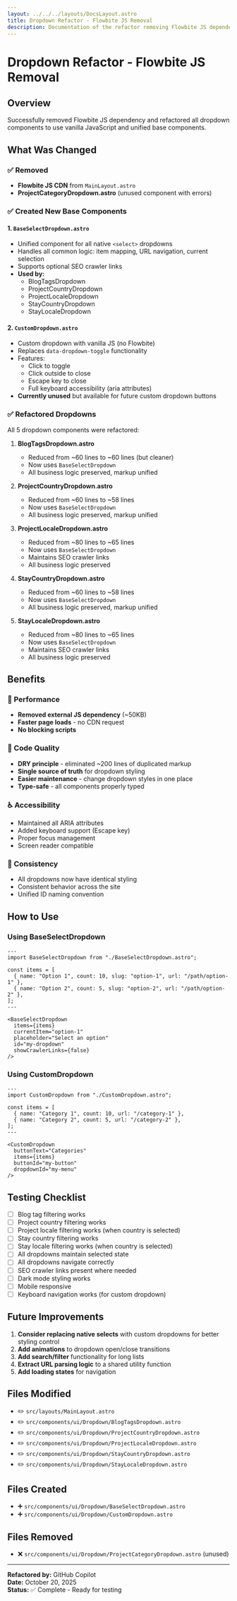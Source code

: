 ```yaml
---
layout: ../../../layouts/DocsLayout.astro
title: Dropdown Refactor - Flowbite JS Removal
description: Documentation of the refactor removing Flowbite JS dependency
---
```


# Dropdown Refactor - Flowbite JS Removal

## Overview
Successfully removed Flowbite JS dependency and refactored all dropdown components to use vanilla JavaScript and unified base components.

## What Was Changed

### ✅ Removed
- **Flowbite JS CDN** from `MainLayout.astro` 
- **ProjectCategoryDropdown.astro** (unused component with errors)

### ✅ Created New Base Components

#### 1. `BaseSelectDropdown.astro`
- Unified component for all native `<select>` dropdowns
- Handles all common logic: item mapping, URL navigation, current selection
- Supports optional SEO crawler links
- **Used by:**
  - BlogTagsDropdown
  - ProjectCountryDropdown
  - ProjectLocaleDropdown
  - StayCountryDropdown
  - StayLocaleDropdown

#### 2. `CustomDropdown.astro`
- Custom dropdown with vanilla JS (no Flowbite)
- Replaces `data-dropdown-toggle` functionality
- Features:
  - Click to toggle
  - Click outside to close
  - Escape key to close
  - Full keyboard accessibility (aria attributes)
- **Currently unused** but available for future custom dropdown buttons

### ✅ Refactored Dropdowns

All 5 dropdown components were refactored:

1. **BlogTagsDropdown.astro**
   - Reduced from ~60 lines to ~60 lines (but cleaner)
   - Now uses `BaseSelectDropdown`
   - All business logic preserved, markup unified

2. **ProjectCountryDropdown.astro**
   - Reduced from ~60 lines to ~58 lines
   - Now uses `BaseSelectDropdown`
   - All business logic preserved, markup unified

3. **ProjectLocaleDropdown.astro**
   - Reduced from ~80 lines to ~65 lines
   - Now uses `BaseSelectDropdown`
   - Maintains SEO crawler links
   - All business logic preserved

4. **StayCountryDropdown.astro**
   - Reduced from ~60 lines to ~58 lines
   - Now uses `BaseSelectDropdown`
   - All business logic preserved, markup unified

5. **StayLocaleDropdown.astro**
   - Reduced from ~80 lines to ~65 lines
   - Now uses `BaseSelectDropdown`
   - Maintains SEO crawler links
   - All business logic preserved

## Benefits

### 🚀 Performance
- **Removed external JS dependency** (~50KB)
- **Faster page loads** - no CDN request
- **No blocking scripts**

### 🧹 Code Quality
- **DRY principle** - eliminated ~200 lines of duplicated markup
- **Single source of truth** for dropdown styling
- **Easier maintenance** - change dropdown styles in one place
- **Type-safe** - all components properly typed

### ♿️ Accessibility
- Maintained all ARIA attributes
- Added keyboard support (Escape key)
- Proper focus management
- Screen reader compatible

### 🎨 Consistency
- All dropdowns now have identical styling
- Consistent behavior across the site
- Unified ID naming convention

## How to Use

### Using BaseSelectDropdown

```astro
---
import BaseSelectDropdown from "./BaseSelectDropdown.astro";

const items = [
  { name: "Option 1", count: 10, slug: "option-1", url: "/path/option-1" },
  { name: "Option 2", count: 5, slug: "option-2", url: "/path/option-2" },
];
---

<BaseSelectDropdown
  items={items}
  currentItem="option-1"
  placeholder="Select an option"
  id="my-dropdown"
  showCrawlerLinks={false}
/>
```

### Using CustomDropdown

```astro
---
import CustomDropdown from "./CustomDropdown.astro";

const items = [
  { name: "Category 1", count: 10, url: "/category-1" },
  { name: "Category 2", count: 5, url: "/category-2" },
];
---

<CustomDropdown
  buttonText="Categories"
  items={items}
  buttonId="my-button"
  dropdownId="my-menu"
/>
```

## Testing Checklist

- [ ] Blog tag filtering works
- [ ] Project country filtering works
- [ ] Project locale filtering works (when country is selected)
- [ ] Stay country filtering works
- [ ] Stay locale filtering works (when country is selected)
- [ ] All dropdowns maintain selected state
- [ ] All dropdowns navigate correctly
- [ ] SEO crawler links present where needed
- [ ] Dark mode styling works
- [ ] Mobile responsive
- [ ] Keyboard navigation works (for custom dropdown)

## Future Improvements

1. **Consider replacing native selects** with custom dropdowns for better styling control
2. **Add animations** to dropdown open/close transitions
3. **Add search/filter** functionality for long lists
4. **Extract URL parsing logic** to a shared utility function
5. **Add loading states** for navigation

## Files Modified

- ✏️ `src/layouts/MainLayout.astro`
- ✏️ `src/components/ui/Dropdown/BlogTagsDropdown.astro`
- ✏️ `src/components/ui/Dropdown/ProjectCountryDropdown.astro`
- ✏️ `src/components/ui/Dropdown/ProjectLocaleDropdown.astro`
- ✏️ `src/components/ui/Dropdown/StayCountryDropdown.astro`
- ✏️ `src/components/ui/Dropdown/StayLocaleDropdown.astro`

## Files Created

- ➕ `src/components/ui/Dropdown/BaseSelectDropdown.astro`
- ➕ `src/components/ui/Dropdown/CustomDropdown.astro`

## Files Removed

- ❌ `src/components/ui/Dropdown/ProjectCategoryDropdown.astro` (unused)

---

**Refactored by:** GitHub Copilot  
**Date:** October 20, 2025  
**Status:** ✅ Complete - Ready for testing

